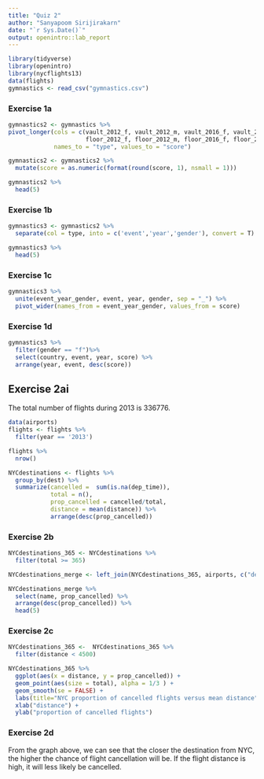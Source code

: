 ```yaml
---
title: "Quiz 2"
author: "Sanyapoom Sirijirakarn"
date: "`r Sys.Date()`"
output: openintro::lab_report
---
```


```r
library(tidyverse)
library(openintro)
library(nycflights13)
data(flights)
gymnastics <- read_csv("gymnastics.csv")
```

### Exercise 1a

```r
gymnastics2 <- gymnastics %>%
pivot_longer(cols = c(vault_2012_f, vault_2012_m, vault_2016_f, vault_2016_m,
                      floor_2012_f, floor_2012_m, floor_2016_f, floor_2016_m),
             names_to = "type", values_to = "score")

gymnastics2 <- gymnastics2 %>%
  mutate(score = as.numeric(format(round(score, 1), nsmall = 1)))

gymnastics2 %>%
  head(5)
```

### Exercise 1b



```r
gymnastics3 <- gymnastics2 %>%
  separate(col = type, into = c('event','year','gender'), convert = T)

gymnastics3 %>%
  head(5)
```

### Exercise 1c

```r
gymnastics3 %>%
  unite(event_year_gender, event, year, gender, sep = "_") %>%
  pivot_wider(names_from = event_year_gender, values_from = score)

```

### Exercise 1d

```r
gymnastics3 %>%
  filter(gender == "f")%>%
  select(country, event, year, score) %>%
  arrange(year, event, desc(score))
```


## Exercise 2ai

The total number of flights during 2013 is 336776.

```r
data(airports)
flights <- flights %>%
  filter(year == '2013')

flights %>%
  nrow()

NYCdestinations <- flights %>%
  group_by(dest) %>%
  summarize(cancelled =  sum(is.na(dep_time)),
            total = n(),
            prop_cancelled = cancelled/total,
            distance = mean(distance)) %>%
            arrange(desc(prop_cancelled))
```


### Exercise 2b

```r
NYCdestinations_365 <- NYCdestinations %>%
  filter(total >= 365)

NYCdestinations_merge <- left_join(NYCdestinations_365, airports, c("dest"="faa"))

NYCdestinations_merge %>%
  select(name, prop_cancelled) %>%
  arrange(desc(prop_cancelled)) %>%
  head(5)
```

### Exercise 2c

```r
NYCdestinations_365 <-  NYCdestinations_365 %>%
  filter(distance < 4500)

NYCdestinations_365 %>%
  ggplot(aes(x = distance, y = prop_cancelled)) +
  geom_point(aes(size = total), alpha = 1/3 ) +
  geom_smooth(se = FALSE) +
  labs(title="NYC proportion of cancelled flights versus mean distance") +
  xlab("distance") +
  ylab("proportion of cancelled flights")
```

### Exercise 2d

From the graph above, we can see that the closer the destination from NYC, the higher the chance of flight cancellation will be. If the flight distance is high, it will less likely be cancelled.

